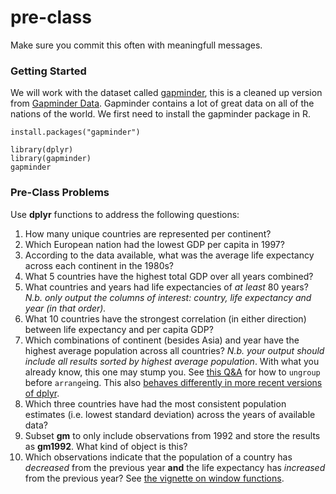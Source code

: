 # pre-class


Make sure you commit this often with meaningfull messages. 


### Getting Started


We will work with the dataset called [gapminder](https://github.com/jennybc/gapminder), this is a cleaned up version from [Gapminder Data](http://www.gapminder.org/data/). Gapminder contains a lot of great data on all of the nations of the world. We first need to install the gapminder package in R. 

```
install.packages("gapminder")
```



```
library(dplyr)
library(gapminder)
gapminder
```



### Pre-Class Problems

Use **dplyr** functions to address the following questions:

1. How many unique countries are represented per continent?
2. Which European nation had the lowest GDP per capita in 1997? 
3. According to the data available, what was the average life expectancy across each continent in the 1980s?
4. What 5 countries have the highest total GDP over all years combined?
5. What countries and years had life expectancies of _at least_ 80 years? _N.b. only output the columns of interest: country, life expectancy and year (in that order)._
6. What 10 countries have the strongest correlation (in either direction) between life expectancy and per capita GDP?
7. Which combinations of continent (besides Asia) and year have the highest average population across all countries? _N.b. your output should include all results sorted by highest average population_. With what you already know, this one may stump you. See [this Q&A](http://stackoverflow.com/q/27207963/654296) for how to `ungroup` before `arrange`ing. This also [behaves differently in more recent versions of dplyr](https://github.com/hadley/dplyr/releases/tag/v0.5.0).
8. Which three countries have had the most consistent population estimates (i.e. lowest standard deviation) across the years of available data? 
9. Subset **gm** to only include observations from 1992 and store the results as **gm1992**. What kind of object is this?
10. Which observations indicate that the population of a country has *decreased* from the previous year **and** the life expectancy has *increased* from the previous year? See [the vignette on window functions](https://cran.r-project.org/web/packages/dplyr/vignettes/window-functions.html).